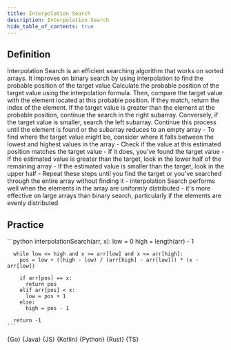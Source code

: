 ```yaml
---
title: Interpolation Search
description: Interpolation Search
hide_table_of_contents: true
---
```





## Definition

<Tabs>
  <TabItem value="definition" label="Definition">
    Interpolation Search is an efficient searching algorithm that works on sorted arrays. It improves on binary search by using interpolation to find the probable position of the target value
  </TabItem>
  <TabItem value="how" label="Explanation">
    Calculate the probable position of the target value using the interpolation formula. Then, compare the target value with the element located at this probable position. If they match, return the index of the element. If the target value is greater than the element at the probable position, continue the search in the right subarray. Conversely, if the target value is smaller, search the left subarray. Continue this process until the element is found or the subarray reduces to an empty array
  </TabItem>
  <TabItem value="guidance" label="Guidance">
    - To find where the target value might be, consider where it falls between the lowest and highest values in the array
    - Check if the value at this estimated position matches the target value
    - If it does, you've found the target value
    - If the estimated value is greater than the target, look in the lower half of the remaining array
    - If the estimated value is smaller than the target, look in the upper half
    - Repeat these steps until you find the target or you've searched through the entire array without finding it
  </TabItem>
  <TabItem value="tips" label="Tips">
    - interpolation Search performs well when the elements in the array are uniformly distributed
    - it's more effective on large arrays than binary search, particularly if the elements are evenly distributed
  </TabItem>
</Tabs>

## Practice

<Tabs>
  <TabItem value="practice" label="Practice">
    ```python
    interpolationSearch(arr, x):
      low = 0
      high = length(arr) - 1

      while low <= high and x >= arr[low] and x <= arr[high]:
        pos = low + ((high - low) / (arr[high] - arr[low])) * (x - arr[low])

        if arr[pos] == x:
          return pos
        elif arr[pos] < x:
          low = pos + 1
        else:
          high = pos - 1

      return -1
    ```
  </TabItem>
  <TabItem value="solution" label="Solution">
    <Tabs queryString="code">
      <TabItem
        value="go"
        label=""
        attributes={{ title: "Go Lang", className: "code_lang go m" }}
      >
        <CodeBlock language="go">{Go}</CodeBlock>
      </TabItem>
      <TabItem
        value="java"
        label=""
        attributes={{ title: "Java", className: "code_lang java m" }}
      >
        <CodeBlock language="java">{Java}</CodeBlock>
      </TabItem>
      <TabItem
        value="js"
        label=""
        attributes={{ title: "JavaScript", className: "code_lang js m" }}
      >
        <CodeBlock language="js">{JS}</CodeBlock>
      </TabItem>
      <TabItem
        value="kotlin"
        label=""
        attributes={{ title: "Kotlin", className: "code_lang kotlin m" }}
      >
        <CodeBlock language="kotlin">{Kotlin}</CodeBlock>
      </TabItem>
      <TabItem
        value="python"
        label=""
        attributes={{ title: "Python", className: "code_lang python m" }}
      >
        <CodeBlock language="python">{Python}</CodeBlock>
      </TabItem>
      <TabItem
        value="rust"
        label=""
        attributes={{ title: "Rust", className: "code_lang rust m" }}
      >
        <CodeBlock language="rust">{Rust}</CodeBlock>
      </TabItem>
      <TabItem
        value="ts"
        label=""
        attributes={{ title: "TypeScript", className: "code_lang ts m" }}
      >
        <CodeBlock language="ts">{TS}</CodeBlock>
      </TabItem>
    </Tabs>
  </TabItem>
</Tabs>
